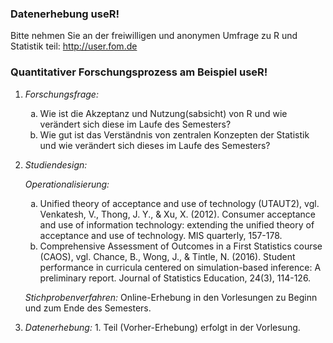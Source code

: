 ### Datenerhebung useR!

Bitte nehmen Sie an der freiwilligen und anonymen Umfrage zu R und Statistik teil: [http://user.fom.de](http://user.fom.de)


### Quantitativer Forschungsprozess am Beispiel useR! {.shrink}

1.  *Forschungsfrage:*
    a) Wie ist die Akzeptanz und Nutzung(sabsicht) von R und wie verändert sich diese im Laufe des Semesters?
    b) Wie gut ist das Verständnis von zentralen Konzepten der Statistik und wie verändert sich dieses im Laufe des Semesters?
2. *Studiendesign:*

    *Operationalisierung:*
      a) Unified theory of acceptance and use of technology (UTAUT2), vgl. Venkatesh, V., Thong, J. Y., & Xu, X. (2012). Consumer acceptance and use of information technology: extending the unified theory of acceptance and use of technology. MIS quarterly, 157-178.
      b) Comprehensive Assessment of Outcomes in a First Statistics course (CAOS), vgl. Chance, B., Wong, J., & Tintle, N. (2016). Student performance in curricula centered on simulation-based inference: A preliminary report. Journal of Statistics Education, 24(3), 114-126.
    
    *Stichprobenverfahren:* Online-Erhebung in den Vorlesungen zu Beginn und zum Ende des Semesters.

3. *Datenerhebung:* 1. Teil (Vorher-Erhebung) erfolgt in der Vorlesung.
